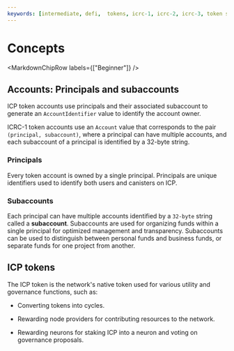 ```yaml
---
keywords: [intermediate, defi,  tokens, icrc-1, icrc-2, icrc-3, token standards, icrc standard, tokens, standards, icrc-7, icrc-37]
---
```




# Concepts

<MarkdownChipRow labels={["Beginner"]} />

## Accounts: Principals and subaccounts

ICP token accounts use principals and their associated subaccount to generate an `AccountIdentifier` value to identify the account owner.

ICRC-1 token accounts use an `Account` value that corresponds to the pair `(principal, subaccount)`, where a principal can have multiple accounts, and each subaccount of a principal is identified by a 32-byte string.

### Principals

Every token account is owned by a single principal. Principals are unique identifiers used to identify both users and canisters on ICP.

### Subaccounts

Each principal can have multiple accounts identified by a `32-byte` string called a **subaccount**. Subaccounts are used for organizing funds within a single principal for optimized management and transparency. Subaccounts can be used to distinguish between personal funds and business funds, or separate funds for one project from another.

## ICP tokens

The ICP token is the network's native token used for various utility and governance functions, such as:

- Converting tokens into cycles.

- Rewarding node providers for contributing resources to the network.

- Rewarding neurons for staking ICP into a neuron and voting on governance proposals.
